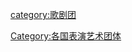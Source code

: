 {{Categories by country|nocat}}

[[category:歌剧团|category:歌剧团]]
[[Category:各国表演艺术团体|Category:各国表演艺术团体]]